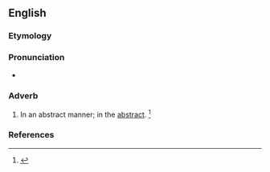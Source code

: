 ==English==

===Etymology===
{{suffix|en|abstractive|ly}}

===Pronunciation===
* {{a|US}} {{IPA|en|/æbˈstɹæk.tɪv.li/}}

===Adverb===
{{en-adv}}

# {{lb|en|now|rare}} In an abstract manner; in the [[abstract]]. {{defdate|First attested in the early 17<sup>th</sup> century.}}<ref name=SOED>{{R:SOED5|page=10}}</ref>

===References===
<references/>